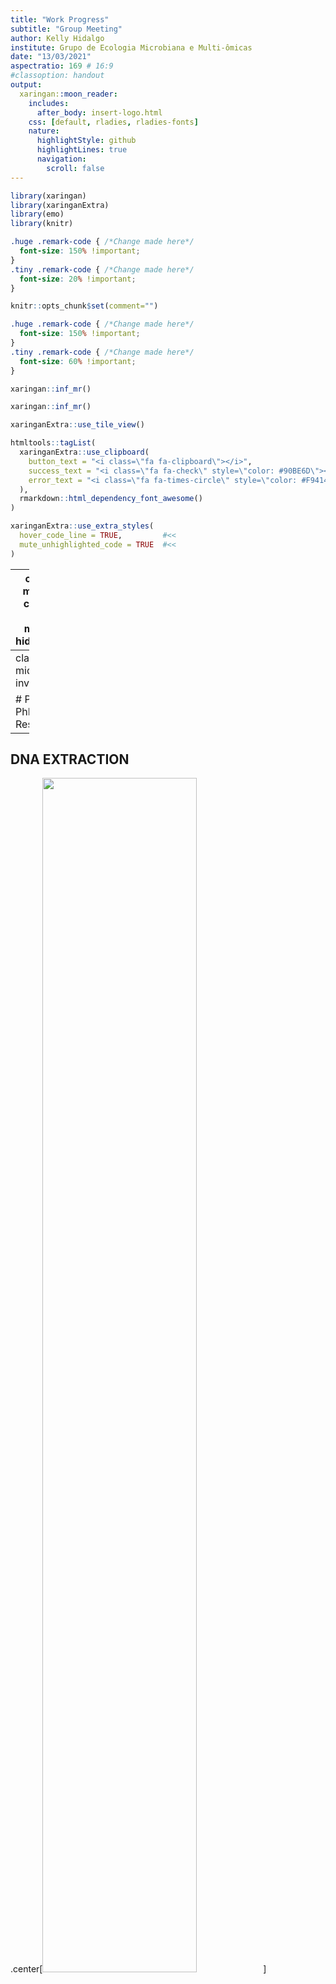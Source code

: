 ```yaml
---
title: "Work Progress"
subtitle: "Group Meeting"
author: Kelly Hidalgo
institute: Grupo de Ecologia Microbiana e Multi-ômicas
date: "13/03/2021"
aspectratio: 169 # 16:9
#classoption: handout
output:
  xaringan::moon_reader:
    includes:
      after_body: insert-logo.html
    css: [default, rladies, rladies-fonts]
    nature:
      highlightStyle: github
      highlightLines: true
      navigation:
        scroll: false
---
```


```r
library(xaringan)
library(xaringanExtra)
library(emo)
library(knitr)
```

```css
.huge .remark-code { /*Change made here*/
  font-size: 150% !important;
}
.tiny .remark-code { /*Change made here*/
  font-size: 20% !important;
}

```

```r
knitr::opts_chunk$set(comment="")
```

```css
.huge .remark-code { /*Change made here*/
  font-size: 150% !important;
}
.tiny .remark-code { /*Change made here*/
  font-size: 60% !important;
}
```

```r
xaringan::inf_mr()
```

```r
xaringan::inf_mr()
```

```r
xaringanExtra::use_tile_view()
```

```r
htmltools::tagList(
  xaringanExtra::use_clipboard(
    button_text = "<i class=\"fa fa-clipboard\"></i>",
    success_text = "<i class=\"fa fa-check\" style=\"color: #90BE6D\"></i>",
    error_text = "<i class=\"fa fa-times-circle\" style=\"color: #F94144\"></i>"
  ),
  rmarkdown::html_dependency_font_awesome()
)
```

```r
xaringanExtra::use_extra_styles(
  hover_code_line = TRUE,         #<<
  mute_unhighlighted_code = TRUE  #<<
)
```

---
class: middle center bg-main1 hide_logo

# Remember that...

We have an hexagon logo for using in our presentations

<img src="imgs/1.png" width="35%">

<font size="2"> I will send you the file in an email </font>

---
class: middle, inverse

# Part I: PhD. Results

---
## DNA EXTRACTION 

.center[<img src="imgs/dna.gif" width="70%">]

--

.center[Finally <font size="7"> **WE HAVE DNA** </font>]

---

## Protocol

```r
knitr::include_graphics("imgs/dna_extraction.png")
```
---

# And Then...

```r
knitr::include_graphics("imgs/process.png")
```

---

# Now...

**Waiting for the results**


.center[<img src="imgs/lucas.gif" width="70%">]

---
class: middle, inverse

# Part II: Squeezing the master's results

---

## 2nd Paper - Binning

This paper was rejected the last year, so I´m remaking the analysis and I will change the aim. Also I invited **Victor** to help me!
The pipeline used <font size="5">[**here**](https://github.com/khidalgo85/Binning) </font>

.center[<img src="imgs/binwork.png" width="70%">]

---

## Which is the minimum information for reporting MAGs?

```r
knitr::include_graphics("imgs/paper.png")
```

---

```r
knitr::include_graphics("imgs/mimag1.png")
```

---

```r
knitr::include_graphics("imgs/mimag2.png")
```

---
class: middle, inverse


# Some ready analysis and results

---

## How Many High-Quality Bins I recovered? 

After the dereplication stage (*DAS_Tool*)(contamination <5%)

.center[<font size="20"> 23!! </font>]

```r
knitr::include_graphics("imgs/DASTool_quality.png")
```

---

Other graph...

```r
knitr::include_graphics("imgs/DASTool_scores.png")
```

---

## And the completness and contamination?

```r
knitr::include_graphics("imgs/checkm.png")
```

---

## Could I improve my bins?

Yes, with RefineM, MAGpurify or MAGpurify2 tools.

I tried with RefineM and MAGpurify but I got an error! 😞

I'm going to try again and to read about the errors.

---

## How abudant is each MAG in the samples?

```r
knitr::include_graphics("imgs/barchart.png")
```

---

## Next Steps

* Refine
* Taxonomic Annotation (16S, other markers, automatic-GTDB)
* Functional Annotation (EggNog, KEGG, DRAM)
* Phylogeny (Nat)
* Networks
* Flux Balance?

A lot of work!! 

.center[<img src="imgs/work.gif" width="30%">]

---
class: middle, inverse

## GRACIAS!

```r
knitr::include_graphics("imgs/povo.jpeg")
```


